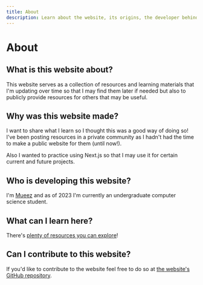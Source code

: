 ```yaml
---
title: About
description: Learn about the website, its origins, the developer behind the screen, and more!
---
```


# About

## What is this website about?

This website serves as a collection of resources and learning materials that I'm updating over time so that I may find them later if needed but also to publicly provide resources for others that may be useful.

## Why was this website made?

I want to share what I learn so I thought this was a good way of doing so! I've been posting resources in a private community as I hadn't had the time to make a public website for them (until now!).

Also I wanted to practice using Next.js so that I may use it for certain current and future projects.

## Who is developing this website?

I'm [Mueez](https://mueezkhan.com) and as of 2023 I'm currently an undergraduate computer science student.

## What can I learn here?

There's [plenty of resources you can explore](/resources)!

## Can I contribute to this website?

If you'd like to contribute to the website feel free to do so at [the website's GitHub repository](https://github.com/rzmk/learn.mueezkhan.com).
